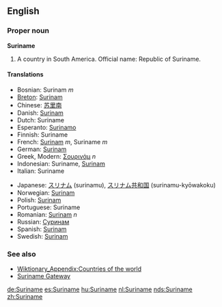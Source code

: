 ==English==
===Proper noun===
'''Suriname'''

#A country in South America. Official name: Republic of Suriname.

====Translations====
{{top}}
*Bosnian: Surinam ''m''
*[[Breton]]: [[Surinam]]
*Chinese: [[苏里南]]
*Danish: [[Surinam]]
*Dutch: Suriname
*Esperanto: [[Surinamo]]
*Finnish: Suriname
*French: [[Surinam]] ''m'', Suriname ''m''
*German: [[Surinam]]
*Greek, Modern: [[Σουρινάμ]] ''n'' 
*Indonesian: Suriname, [[Surinam]]
*Italian: Suriname
{{mid}}
*Japanese: [[スリナム]] (surinamu), [[スリナム]][[共和国]] (surinamu-kyōwakoku)
*Norwegian: [[Surinam#Norwegian|Surinam]]
*Polish: [[Surinam]]
*Portuguese: Suriname
*Romanian: [[Surinam]] ''n''
*Russian: [[Суринам]]
*Spanish: [[Surinam]]
*Swedish: [[Surinam]]
{{bottom}}

===See also===
*[[Wiktionary_Appendix:Countries of the world]]
*[http://www.srgate.com Suriname Gateway]

[[de:Suriname]]
[[es:Suriname]]
[[hu:Suriname]]
[[nl:Suriname]]
[[nds:Suriname]]
[[zh:Suriname]]